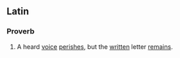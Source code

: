 ==Latin==

===Proverb===
{{infl|la|proverb|head=[[vox|vōx]] [[audio#Latin|audīta]] [[pereo|perit]] [[litera|lītera]] [[scribo|scrīpta]] [[maneo|manet]]}}

# A heard [[voice]] [[perish]]es, but the [[written]] letter [[remain]]s.